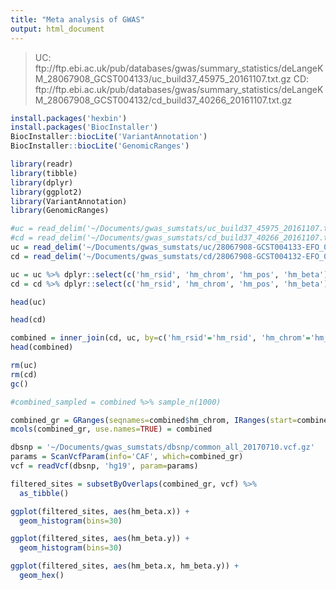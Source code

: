 ```yaml
---
title: "Meta analysis of GWAS"
output: html_document
---
```



> UC: ftp://ftp.ebi.ac.uk/pub/databases/gwas/summary_statistics/deLangeKM_28067908_GCST004133/uc_build37_45975_20161107.txt.gz
> CD: ftp://ftp.ebi.ac.uk/pub/databases/gwas/summary_statistics/deLangeKM_28067908_GCST004132/cd_build37_40266_20161107.txt.gz



```r
install.packages('hexbin')
install.packages('BiocInstaller')
BiocInstaller::biocLite('VariantAnnotation')
BiocInstaller::biocLite('GenomicRanges')
```

```r
library(readr)
library(tibble)
library(dplyr)
library(ggplot2)
library(VariantAnnotation)
library(GenomicRanges)
```


```r
#uc = read_delim('~/Documents/gwas_sumstats/uc_build37_45975_20161107.txt.gz', delim='\t')
#cd = read_delim('~/Documents/gwas_sumstats/cd_build37_40266_20161107.txt.gz', delim='\t')
uc = read_delim('~/Documents/gwas_sumstats/uc/28067908-GCST004133-EFO_0000729.h.tsv.gz', delim='\t')
cd = read_delim('~/Documents/gwas_sumstats/cd/28067908-GCST004132-EFO_0000384.h.tsv.gz', delim='\t')
```

```r
uc = uc %>% dplyr::select(c('hm_rsid', 'hm_chrom', 'hm_pos', 'hm_beta'))
cd = cd %>% dplyr::select(c('hm_rsid', 'hm_chrom', 'hm_pos', 'hm_beta'))
```


```r
head(uc)
```

```r
head(cd)
```


```r
combined = inner_join(cd, uc, by=c('hm_rsid'='hm_rsid', 'hm_chrom'='hm_chrom', 'hm_pos'='hm_pos'))
head(combined)
```

```r
rm(uc)
rm(cd)
gc()
```


```r
#combined_sampled = combined %>% sample_n(1000)
```

```r
combined_gr = GRanges(seqnames=combined$hm_chrom, IRanges(start=combined$hm_pos, end=combined$hm_pos))
mcols(combined_gr, use.names=TRUE) = combined
```


```r
dbsnp = '~/Documents/gwas_sumstats/dbsnp/common_all_20170710.vcf.gz'
params = ScanVcfParam(info='CAF', which=combined_gr)
vcf = readVcf(dbsnp, 'hg19', param=params)
```

```r
filtered_sites = subsetByOverlaps(combined_gr, vcf) %>%
  as_tibble()
```




```r
ggplot(filtered_sites, aes(hm_beta.x)) +
  geom_histogram(bins=30)
```

```r
ggplot(filtered_sites, aes(hm_beta.y)) +
  geom_histogram(bins=30)
```

```r
ggplot(filtered_sites, aes(hm_beta.x, hm_beta.y)) +
  geom_hex()
```




